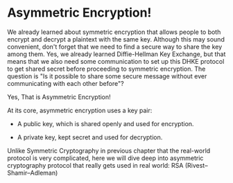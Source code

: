 # Asymmetric Encryption!

We already learned about symmetric encryption that allows people to both encrypt and decrypt a plaintext with the same key. Although this may sound convenient, don't forget that we need to find a secure way to share the key among them. Yes, we already learned Diffie-Hellman Key Exchange, but that means that we also need some communication to set up this DHKE protocol to get shared secret before proceeding to symmetric encryption. The question is "Is it possible to share some secure message without ever communicating with each other before"? 

Yes, That is Asymmetric Encryption!

At its core, asymmetric encryption uses a key pair:

- A public key, which is shared openly and used for encryption.

- A private key, kept secret and used for decryption.

<Quiz id="1" />

Unlike Symmetric Cryptography in previous chapter that the real-world protocol is very complicated, here we will dive deep into asymmetric cryptography protocol that really gets used in real world: RSA (Rivest–Shamir–Adleman)
